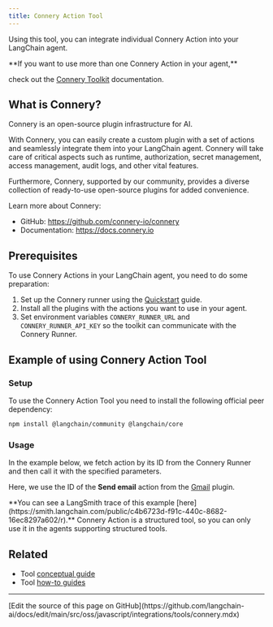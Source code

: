 ```yaml
---
title: Connery Action Tool
---
```




Using this tool, you can integrate individual Connery Action into your LangChain agent.

<Note>
**If you want to use more than one Connery Action in your agent,**

check out the [Connery Toolkit](/oss/javascript/integrations/tools/connery_toolkit) documentation.
</Note>

## What is Connery?

Connery is an open-source plugin infrastructure for AI.

With Connery, you can easily create a custom plugin with a set of actions and seamlessly integrate them into your LangChain agent.
Connery will take care of critical aspects such as runtime, authorization, secret management, access management, audit logs, and other vital features.

Furthermore, Connery, supported by our community, provides a diverse collection of ready-to-use open-source plugins for added convenience.

Learn more about Connery:

- GitHub: https://github.com/connery-io/connery
- Documentation: https://docs.connery.io

## Prerequisites

To use Connery Actions in your LangChain agent, you need to do some preparation:

1. Set up the Connery runner using the [Quickstart](https://docs.connery.io/docs/runner/quick-start/) guide.
2. Install all the plugins with the actions you want to use in your agent.
3. Set environment variables `CONNERY_RUNNER_URL` and `CONNERY_RUNNER_API_KEY` so the toolkit can communicate with the Connery Runner.

## Example of using Connery Action Tool

### Setup

To use the Connery Action Tool you need to install the following official peer dependency:

```bash npm
npm install @langchain/community @langchain/core
```

<IntegrationInstallTooltip/>

### Usage

In the example below, we fetch action by its ID from the Connery Runner and then call it with the specified parameters.

Here, we use the ID of the **Send email** action from the [Gmail](https://github.com/connery-io/gmail) plugin.

<Info>
**You can see a LangSmith trace of this example [here](https://smith.langchain.com/public/c4b6723d-f91c-440c-8682-16ec8297a602/r).**
</Info>


<Connery />

<Info>
Connery Action is a structured tool, so you can only use it in the agents supporting structured tools.
</Info>

## Related

- Tool [conceptual guide](/oss/javascript/langchain/tools)
- Tool [how-to guides](/oss/javascript/langchain/tools)

---

<Callout icon="pen-to-square" iconType="regular">
  [Edit the source of this page on GitHub](https://github.com/langchain-ai/docs/edit/main/src/oss/javascript/integrations/tools/connery.mdx)
</Callout>
